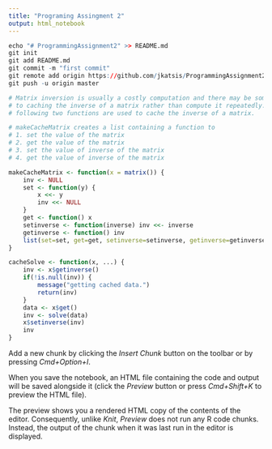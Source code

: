 ```yaml
---
title: "Programing Assingment 2"
output: html_notebook
---
```



```r
echo "# ProgrammingAssignment2" >> README.md
git init
git add README.md
git commit -m "first commit"
git remote add origin https://github.com/jkatsis/ProgrammingAssignment2.git
git push -u origin master

# Matrix inversion is usually a costly computation and there may be some benefit
# to caching the inverse of a matrix rather than compute it repeatedly. The
# following two functions are used to cache the inverse of a matrix.

# makeCacheMatrix creates a list containing a function to
# 1. set the value of the matrix
# 2. get the value of the matrix
# 3. set the value of inverse of the matrix
# 4. get the value of inverse of the matrix

makeCacheMatrix <- function(x = matrix()) {
    inv <- NULL
    set <- function(y) {
        x <<- y
        inv <<- NULL
    }
    get <- function() x
    setinverse <- function(inverse) inv <<- inverse
    getinverse <- function() inv
    list(set=set, get=get, setinverse=setinverse, getinverse=getinverse)
}

cacheSolve <- function(x, ...) {
    inv <- x$getinverse()
    if(!is.null(inv)) {
        message("getting cached data.")
        return(inv)
    }
    data <- x$get()
    inv <- solve(data)
    x$setinverse(inv)
    inv
}
```

Add a new chunk by clicking the *Insert Chunk* button on the toolbar or by pressing *Cmd+Option+I*.

When you save the notebook, an HTML file containing the code and output will be saved alongside it (click the *Preview* button or press *Cmd+Shift+K* to preview the HTML file). 

The preview shows you a rendered HTML copy of the contents of the editor. Consequently, unlike *Knit*, *Preview* does not run any R code chunks. Instead, the output of the chunk when it was last run in the editor is displayed.


